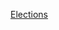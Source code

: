 {{portal|歐洲}}
{{Year by category
| m = 2
| c = 0
| d = 1
| y = 5
| cat = 歐洲選舉
| in = 
| parent = 各年歐洲選舉
| subcat = 2015年選舉
| sortkey = 歐洲
}}
{{Commons category|Elections in 2015}}

[[Category:2015年歐洲|Elections]]